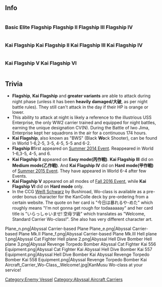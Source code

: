 ==Info==
<div style="display: inline-block;">
===Basic===
{{EnemyShipInfoKai|Standard Carrier Wo-Class/|los=auto|los_max=auto|evasion=auto|evasion_max=auto|asw=auto|asw_max=auto}}
</div>

<div style="display: inline-block;">
===Elite===
{{EnemyShipInfoKai|Standard Carrier Wo-Class/Elite|los=auto|los_max=auto|evasion=auto|evasion_max=auto|asw=auto|asw_max=auto}}
</div>

<div style="display: inline-block;">
===Flagship===
{{EnemyShipInfoKai|Standard Carrier Wo-Class/Flagship|los=auto|los_max=auto|evasion=auto|evasion_max=auto|asw=auto|asw_max=auto}}
</div>

<div style="display: inline-block;">
===Flagship II===
{{EnemyShipInfoKai|Standard Carrier Wo-Class/Flagship II|los=auto|los_max=auto|evasion=auto|evasion_max=auto|asw=auto|asw_max=auto}}
</div>

<div style="display: inline-block;">
===Flagship III===
{{EnemyShipInfoKai|Standard Carrier Wo-Class/Flagship III|los=auto|los_max=auto|evasion=auto|evasion_max=auto|asw=auto|asw_max=auto}}
</div>

<div style="display: inline-block;">
===Flagship IV===
{{EnemyShipInfoKai|Standard Carrier Wo-Class/Flagship IV|los=auto|los_max=auto|evasion=auto|evasion_max=auto|asw=auto|asw_max=auto}}
</div>

<div style="display: inline-block;">
===Kai Flagship===
{{EnemyShipInfoKai|Standard Carrier Wo-Class/Kai Flagship|los=auto|los_max=auto|evasion=auto|evasion_max=auto|asw=auto|asw_max=auto}}
</div>

<div style="display: inline-block;">
===Kai Flagship II===
{{EnemyShipInfoKai|Standard Carrier Wo-Class/Kai Flagship II|los=auto|los_max=auto|evasion=auto|evasion_max=auto|asw=auto|asw_max=auto}}
</div>

<div style="display: inline-block;">
===Kai Flagship III===
{{EnemyShipInfoKai|Standard Carrier Wo-Class/Kai Flagship III|los=auto|los_max=auto|evasion=auto|evasion_max=auto|asw=auto|asw_max=auto}}
</div>

<div style="display: inline-block;">
===Kai Flagship IV===
{{EnemyShipInfoKai|Standard Carrier Wo-Class/Kai Flagship IV|los=auto|los_max=auto|evasion=auto|evasion_max=auto|asw=auto|asw_max=auto}}
</div>

<div style="display: inline-block;">
===Kai Flagship V===
{{EnemyShipInfoKai|Standard Carrier Wo-Class/Kai Flagship V|los=auto|los_max=auto|evasion=auto|evasion_max=auto|asw=auto|asw_max=auto}}
</div>

<div style="display: inline-block;">
===Kai Flagship VI===
{{EnemyShipInfoKai|Standard Carrier Wo-Class/Kai Flagship VI|los=auto|los_max=auto|evasion=auto|evasion_max=auto|asw=auto|asw_max=auto}}
</div>

{{EnemyShipCategoriesKai|Standard Carrier Wo-Class/}}

==Trivia==
* '''Flagship''', '''Kai Flagship''' and '''greater variants''' are able to attack during night phase (unless it has been '''heavily damaged/大破''', as per night battle rules). They still can't attack in the day if their HP is orange or lower.
* This ability to attack at night is likely a reference to the illustrious USS Enterprise, the only WW2 carrier trained and equipped for night battles, earning the unique designation CV(N). During the Battle of Iwo Jima, Enterprise kept her squadrons in the air for a continuous 174 hours.
* '''Kai Flagship''', also known as "BWS" (Black '''Wo'''ck Shooter), can be found in World 1-6,2-5, 3-5, 4-5, 5-5 and 6-2. 
* '''Flagship II '''first appeared on [[Summer 2014 Event]]. Reappeared in World 1-6,3-5, 4-5, and 6.
* '''Kai Flagship II''' appeared on '''Easy mode(丙作戦)'''. '''Kai Flagship III''' did on '''Medium mode(乙作戦)'''. And '''Kai Flagship IV''' did on '''Hard mode(甲作戦)''' of [[Summer 2015 Event]]. They have appeared in World 6-4 after few Events.
* '''Kai Flagship V''' appeared on all modes of [[Fall 2016 Event]], while '''Kai Flagship VI''' did on '''Hard mode''' only.
* In the CCG [http://en.wikipedia.org/wiki/Wei%C3%9F_Schwarz Weiß Schwarz] by Bushiroad, Wo-class is available as a pre-order bonus character for the KanColle deck by pre-ordering from a certain website. The quote on her card is "今日は暴れるや-めた" which roughly means "I'm not gonna get rough for todaaaaaay" and her card title is "いらっしゃいませ! 空母ヲ級" which translates as "Welcome, Standard Carrier Wo-class!". She also has very different character art.

<gallery>
Plane_n.png|Abyssal Carrier-based Plane
Plane_e.png|Abyssal Carrier-based Plane Mk.II
Plane_f.png|Abyssal Carrier-based Plane Mk.III
Hell plane 1.png|Abyssal Cat Fighter
Hell plane 2.png|Abyssal Hell Dive Bomber
Hell plane 3.png|Abyssal Revenge Torpedo Bomber
Abyssal Cat Fighter Kai 556 Equipment.png|Abyssal Cat Fighter Kai
Abyssal Hell Dive Bomber Kai 557 Equipment.png|Abyssal Hell Dive Bomber Kai
Abyssal Revenge Torpedo Bomber Kai 558 Equipment.png|Abyssal Revenge Torpedo Bomber Kai
Aircraft_Carrier_Wo-Class,_Welcome!.jpg|KanMusu Wo-class at your service!
</gallery>

{{Enemyshiplist}}
[[Category:Enemy Vessel]]
[[Category:Abyssal Aircraft Carriers]]
